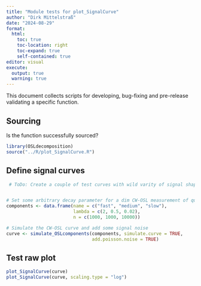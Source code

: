 ```yaml
---
title: "Module tests for plot_SignalCurve"
author: "Dirk Mittelstraß"
date: "2024-08-29"
format:
  html:
    toc: true
    toc-location: right
    toc-expand: true
    self-contained: true
editor: visual
execute:
  output: true
  warning: true
---
```


This document collects scripts for developing, bug-fixing and pre-release validating a specific function.

## Sourcing

Is the function successfully sourced?

```r

library(OSLdecomposition)
source("../R/plot_SignalCurve.R")

```

## Define signal curves

```r
 # ToDo: Create a couple of test curves with wild varity of signal shapes


# Set some arbitrary decay parameter for a dim CW-OSL measurement of quartz
components <- data.frame(name = c("fast", "medium", "slow"),
                         lambda = c(2, 0.5, 0.02),
                         n = c(1000, 1000, 10000))

# Simulate the CW-OSL curve and add some signal noise
curve <- simulate_OSLcomponents(components, simulate.curve = TRUE, 
                                add.poisson.noise = TRUE)

```

## Test raw plot

```r

plot_SignalCurve(curve)
plot_SignalCurve(curve, scaling.type = "log")
```
